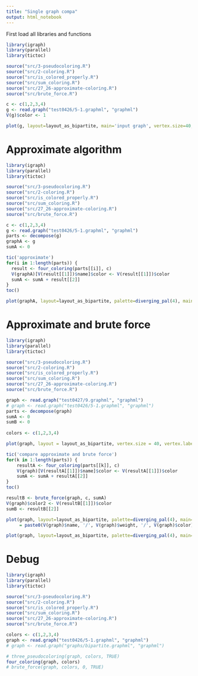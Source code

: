 ```yaml
---
title: "Single graph compa"
output: html_notebook
---
```


First load all libraries and functions

```r
library(igraph)
library(parallel)
library(tictoc)

source("src/3-pseudocoloring.R")
source("src/2-coloring.R")
source("src/is_colored_properly.R")
source("src/sum_coloring.R")
source("src/27_26-approximate-coloring.R")
source("src/brute_force.R")

c <- c(1,2,3,4)
g <- read.graph("test0426/5-1.graphml", "graphml")
V(g)$color <- 1

plot(g, layout=layout_as_bipartite, main='input graph', vertex.size=40, vertex.label.cex=1, vertex.label = paste(V(g)$name, '/', V(g)$weight))

```

# Approximate algorithm

```r
library(igraph)
library(parallel)
library(tictoc)

source("src/3-pseudocoloring.R")
source("src/2-coloring.R")
source("src/is_colored_properly.R")
source("src/sum_coloring.R")
source("src/27_26-approximate-coloring.R")
source("src/brute_force.R")

c <- c(1,2,3,4)
g <- read.graph("test0426/5-1.graphml", "graphml")
parts <- decompose(g)
graphA <- g
sumA <- 0

tic('approximate')
for(i in 1:length(parts)) {
  result <- four_coloring(parts[[i]], c)
  V(graphA)[V(result[[1]])$name]$color <- V(result[[1]])$color
  sumA <- sumA + result[[2]]
}
toc()

plot(graphA, layout=layout_as_bipartite, palette=diverging_pal(4), main=paste0('approximate: ', sumA), vertex.size=40, vertex.label.cex=1, vertex.label = paste0(V(graphA)$name, '/', V(graphA)$weight, '/', V(graphA)$color))
```

# Approximate and brute force

```r
library(igraph)
library(parallel)
library(tictoc)

source("src/3-pseudocoloring.R")
source("src/2-coloring.R")
source("src/is_colored_properly.R")
source("src/sum_coloring.R")
source("src/27_26-approximate-coloring.R")
source("src/brute_force.R")

graph <- read.graph("test0427/9.graphml", "graphml")
# graph <- read.graph("test0426/5-1.graphml", "graphml")
parts <- decompose(graph)
sumA <- 0
sumB <- 0
   
colors <- c(1,2,3,4)

plot(graph, layout = layout_as_bipartite, vertex.size = 40, vertex.label.cex = 1, vertex.label = V(graph)$name, vertex.color = 'orange')

tic('compare approximate and brute force')
for(k in 1:length(parts)) {
    resultA <- four_coloring(parts[[k]], c)
    V(graph)[V(resultA[[1]])$name]$color <- V(resultA[[1]])$color
    sumA <- sumA + resultA[[2]]
}
toc()

resultB <- brute_force(graph, c, sumA)
V(graph)$color2 <- V(resultB[[1]])$color
sumB <- resultB[[2]]

plot(graph, layout=layout_as_bipartite, palette=diverging_pal(4), main=paste0('approximate:', sumA), vertex.size=40, vertex.label.cex=1, vertex.label
     = paste0(V(graph)$name, '/', V(graph)$weight, '/', V(graph)$color), vertex.color = V(graph)$color)

plot(graph, layout=layout_as_bipartite, palette=diverging_pal(4), main=paste0('brute force:', sumB), vertex.size=40, vertex.label.cex=1, vertex.label = paste0(V(graph)$name, '/', V(graph)$weight, '/', V(graph)$color2), vertex.color = V(graph)$color2)

```

# Debug

```r
library(igraph)
library(parallel)
library(tictoc)

source("src/3-pseudocoloring.R")
source("src/2-coloring.R")
source("src/is_colored_properly.R")
source("src/sum_coloring.R")
source("src/27_26-approximate-coloring.R")
source("src/brute_force.R")

colors <- c(1,2,3,4)
graph <- read.graph("test0426/5-1.graphml", "graphml")
# graph <- read.graph("graphs/bipartite.graphml", "graphml")

# three_pseudocoloring(graph, colors, TRUE)
four_coloring(graph, colors)
# brute_force(graph, colors, 0, TRUE)

```


